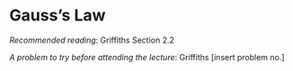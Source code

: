 # Gauss's Law

*Recommended reading*: Griffiths Section 2.2

*A problem to try before attending the lecture*: Griffiths [insert problem no.]